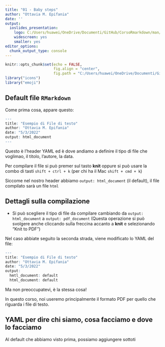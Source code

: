 ```yaml
---
title: "01 - Baby steps"
author: "Ottavia M. Epifania"
date: ''
output:
  ioslides_presentation: 
    logo: C:/Users/huawei/OneDrive/Documenti/GitHub/CorsoRmarkdown/man/arca_logo.svg
    widescreen: yes
    smaller: yes
editor_options:
  chunk_output_type: console
---
```


```r
knitr::opts_chunk$set(echo = FALSE, 
                      fig.align = "center", 
                      fig.path = "C:/Users/huawei/OneDrive/Documenti/GitHub/CorsoRmarkdown/man/")
library("icons")
library("emoji")
```

## Default file `RMarkdown`

Come prima cosa, appare questo: 

```r
---
title: "Esempio di File di testo"
author: "Ottavia M. Epifania"
date: "5/3/2022"
output: html_document
---
```

Questo è l'header YAML ed è dove andiamo a definire il tipo di file che voglimao, il titolo, l'autore, la data. 

Per compilare il file si può premer sul tasto **knit** oppure si può usare la combo di tasti `shift + ctrl + k` (per chi ha il Mac `shift + cmd + k`)

Siccome nel nostro header abbiamo `output: html_document` (il default), il file compilato sarà un file `html` 

## Dettagli sulla compilazione 

- Si può scegliere il tipo di file da compilare cambiando da `output: html_document` a `output: pdf_document` (Questa operazione si può svolgere anche cliccando sulla freccina accanto a **knit** e selezionando "Knit to PDF")

Nel caso abbiate seguito la seconda strada, viene modificato lo YAML del file: 

```r
---
title: "Esempio di File di testo"
author: "Ottavia M. Epifania"
date: "5/3/2022"
output: 
  hmtl_document: default
  html_document: default
```

Ma non preoccupatevi, è la stessa cosa! 

In questo corso, noi useremo principalmente il formato PDF per quello che riguarda i file di testo.

## YAML per dire chi siamo, cosa facciamo e dove lo facciamo

Al default che abbiamo visto prima, possiamo aggiungere sottoti
